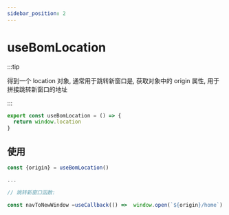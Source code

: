 ```yaml
---
sidebar_position: 2
---
```


# useBomLocation

:::tip

得到一个 location 对象, 通常用于跳转新窗口是, 获取对象中的 origin 属性, 用于拼接跳转新窗口的地址

:::

```jsx
export const useBomLocation = () => {
  return window.location
}
```

## 使用

```jsx
const {origin} = useBomLocation()

...

// 跳转新窗口函数:

const navToNewWindow =useCallback(() =>  window.open(`${origin}/home`) ,[])

```
